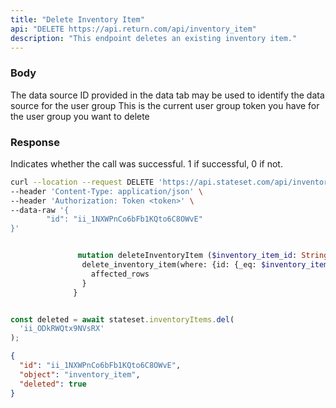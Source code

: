 ```yaml
---
title: "Delete Inventory Item"
api: "DELETE https://api.return.com/api/inventory_item"
description: "This endpoint deletes an existing inventory item."
---
```


### Body

<ParamField body="data_source_provided_id" type="string">
  The data source ID provided in the data tab may be used to identify the data
  source for the user group
</ParamField>

<ParamField body="current_token" type="string">
  This is the current user group token you have for the user group you want to
  delete
</ParamField>

### Response

<ResponseField name="success" type="number">
  Indicates whether the call was successful. 1 if successful, 0 if not.
</ResponseField>

<RequestExample>

```bash cURL
curl --location --request DELETE 'https://api.stateset.com/api/inventory_item' \
--header 'Content-Type: application/json' \
--header 'Authorization: Token <token>' \
--data-raw '{
		"id": "ii_1NXWPnCo6bFb1KQto6C8OWvE"
}'
```

```graphQL GraphQL

               mutation deleteInventoryItem ($inventory_item_id: String) {
                delete_inventory_item(where: {id: {_eq: $inventory_item_id}}) {
                  affected_rows
                }
              }
```

```javascript Node.js

const deleted = await stateset.inventoryItems.del(
  'ii_ODkRWQtx9NVsRX'
);

```

</RequestExample>

<ResponseExample>

```json Response
{
  "id": "ii_1NXWPnCo6bFb1KQto6C8OWvE",
  "object": "inventory_item",
  "deleted": true
}

```

</ResponseExample>

